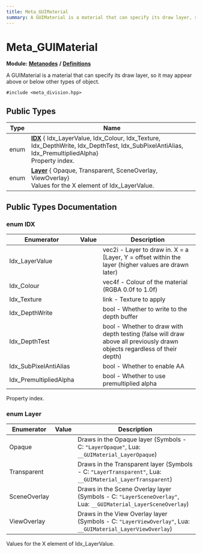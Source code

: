 ```yaml
---
title: Meta_GUIMaterial
summary: A GUIMaterial is a material that can specify its draw layer, so it may appear above or below other types of object. 
---
```


# Meta_GUIMaterial

**Module:** **[Metanodes](../../modules/metanodes/index.mdx)** **/** **[Definitions](../../modules/metanodes/definitions.mdx)**

A GUIMaterial is a material that can specify its draw layer, so it may appear above or below other types of object. 

`#include <meta_division.hpp>`

## Public Types

| Type           | Name           |
| -------------- | -------------- |
| enum| **[IDX](#enum-idx)** { Idx_LayerValue, Idx_Colour, Idx_Texture, Idx_DepthWrite, Idx_DepthTest, Idx_SubPixelAntiAlias, Idx_PremultipliedAlpha}<br />Property index.  |
| enum| **[Layer](#enum-layer)** { Opaque, Transparent, SceneOverlay, ViewOverlay}<br />Values for the X element of Idx_LayerValue.  |

## Public Types Documentation

### enum IDX

| Enumerator | Value | Description |
| ---------- | ----- | ----------- |
| Idx_LayerValue | | vec2i - Layer to draw in. X = a [Layer, Y = offset within the layer (higher values are drawn later)   |
| Idx_Colour | | vec4f - Colour of the material (RGBA 0.0f to 1.0f)   |
| Idx_Texture | | link - Texture to apply   |
| Idx_DepthWrite | | bool - Whether to write to the depth buffer   |
| Idx_DepthTest | | bool - Whether to draw with depth testing (false will draw above all previously drawn objects regardless of their depth)   |
| Idx_SubPixelAntiAlias | | bool - Whether to enable AA   |
| Idx_PremultipliedAlpha | | bool - Whether to use premultiplied alpha   |

Property index. 

### enum Layer

| Enumerator | Value | Description |
| ---------- | ----- | ----------- |
| Opaque | | Draws in the Opaque layer (Symbols - C: `"LayerOpaque"`, Lua: `__GUIMaterial_LayerOpaque`)   |
| Transparent | | Draws in the Transparent layer (Symbols - C: `"LayerTransparent"`, Lua: `__GUIMaterial_LayerTransparent`)   |
| SceneOverlay | | Draws in the Scene Overlay layer (Symbols - C: `"LayerSceneOverlay"`, Lua: `__GUIMaterial_LayerSceneOverlay`)   |
| ViewOverlay | | Draws in the View Overlay layer (Symbols - C: `"LayerViewOverlay"`, Lua: `__GUIMaterial_LayerViewOverlay`)   |

Values for the X element of Idx_LayerValue. 

